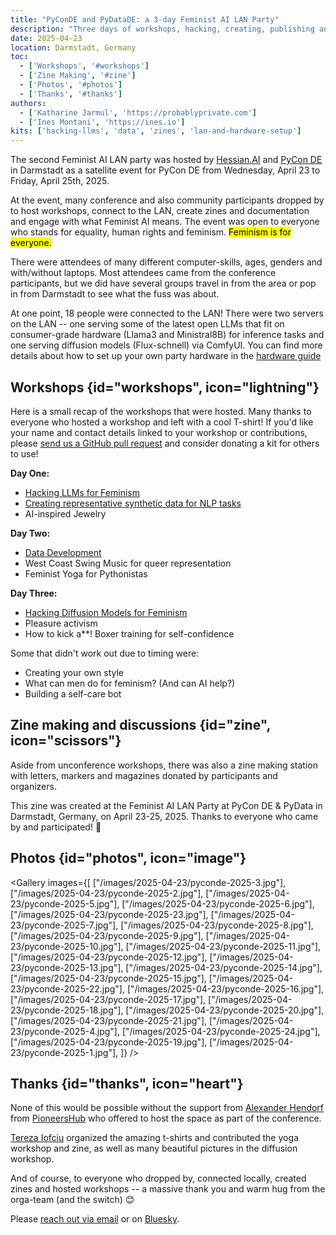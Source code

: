 ```yaml
---
title: "PyConDE and PyDataDE: a 3-day Feminist AI LAN Party"
description: "Three days of workshops, hacking, creating, publishing and connecting locally at PyCon/PyDataDE 2025 in Darmstadt."
date: 2025-04-23
location: Darmstadt, Germany
toc:
  - ['Workshops', '#workshops']
  - ['Zine Making', '#zine']
  - ['Photos', '#photos']
  - ['Thanks', '#thanks']
authors:
  - ['Katharine Jarmul', 'https://probablyprivate.com']
  - ['Ines Montani', 'https://ines.io']
kits: ['hacking-llms', 'data', 'zines', 'lan-and-hardware-setup']
---
```


The second Feminist AI LAN party was hosted by [Hessian.AI](https://hessian.ai/) and [PyCon DE](https://2025.pycon.de/) in Darmstadt as a satellite event for PyCon DE from Wednesday, April 23 to Friday, April 25th, 2025.

At the event, many conference and also community participants dropped by to host workshops, connect to the LAN, create zines and documentation and engage with what Feminist AI means. The event was open to everyone who stands for equality, human rights and feminism. <Mark>Feminism is for everyone.</Mark>

There were attendees of many different computer-skills, ages, genders and with/without laptops. Most attendees came from the conference participants, but we did have several groups travel in from the area or pop in from Darmstadt to see what the fuss was about.

At one point, 18 people were connected to the LAN! There were two servers on the LAN -- one serving some of the latest open LLMs that fit on consumer-grade hardware (Llama3 and Ministral8B) for inference tasks and one serving diffusion models (Flux-schnell) via ComfyUI. You can find more details about how to set up your own party hardware in the [hardware guide](/kits/lan-and-hardware-setup)

## Workshops {id="workshops", icon="lightning"}

Here is a small recap of the workshops that were hosted. Many thanks to everyone who hosted a workshop and left with a cool T-shirt! If you'd like your name and contact details linked to your workshop or contributions, please [send us a GitHub pull request](https://github.com/feminist-ai/website) and consider donating a kit for others to use!

**Day One:**
- [Hacking LLMs for Feminism](/kits/hacking-llms)
- [Creating representative synthetic data for NLP tasks](https://github.com/feminist-ai/data-development-donations/blob/main/llms/notebooks/ner_ds_generation.ipynb)
- AI-inspired Jewelry

**Day Two:**
- [Data Development](/kits/data)
- West Coast Swing Music for queer representation
- Feminist Yoga for Pythonistas

**Day Three:**
- [Hacking Diffusion Models for Feminism](https://github.com/feminist-ai/data-development-donations/tree/main/diffusion)
- Pleasure activism
- How to kick a**! Boxer training for self-confidence

Some that didn't work out due to timing were:
- Creating your own style
- What can men do for feminism? (And can AI help?)
- Building a self-care bot

## Zine making and discussions {id="zine", icon="scissors"}

Aside from unconference workshops, there was also a zine making station with letters, markers and magazines donated by participants and organizers.

<Grid columns={1}>
<Card title="PyCon DE & PyData 2025 Zine" url="https://speakerdeck.com/feministai/zine-pycon-de-and-pydata-2025" image="/images/2025-04-23/zine_collage.jpg">This zine was created at the Feminist AI LAN Party at PyCon DE & PyData in Darmstadt, Germany, on April 23-25, 2025. Thanks to everyone who came by and participated! 💛</Card>
</Grid>

## Photos {id="photos", icon="image"}

<Gallery images={[
  ["/images/2025-04-23/pyconde-2025-3.jpg"],
  ["/images/2025-04-23/pyconde-2025-2.jpg"],
  ["/images/2025-04-23/pyconde-2025-5.jpg"],
  ["/images/2025-04-23/pyconde-2025-6.jpg"],
  ["/images/2025-04-23/pyconde-2025-23.jpg"],
  ["/images/2025-04-23/pyconde-2025-7.jpg"],
  ["/images/2025-04-23/pyconde-2025-8.jpg"],
  ["/images/2025-04-23/pyconde-2025-9.jpg"],
  ["/images/2025-04-23/pyconde-2025-10.jpg"],
  ["/images/2025-04-23/pyconde-2025-11.jpg"],
  ["/images/2025-04-23/pyconde-2025-12.jpg"],
  ["/images/2025-04-23/pyconde-2025-13.jpg"],
  ["/images/2025-04-23/pyconde-2025-14.jpg"],
  ["/images/2025-04-23/pyconde-2025-15.jpg"],
  ["/images/2025-04-23/pyconde-2025-22.jpg"],
  ["/images/2025-04-23/pyconde-2025-16.jpg"],
  ["/images/2025-04-23/pyconde-2025-17.jpg"],
  ["/images/2025-04-23/pyconde-2025-18.jpg"],
  ["/images/2025-04-23/pyconde-2025-20.jpg"],
  ["/images/2025-04-23/pyconde-2025-21.jpg"],
  ["/images/2025-04-23/pyconde-2025-4.jpg"],
  ["/images/2025-04-23/pyconde-2025-24.jpg"],
  ["/images/2025-04-23/pyconde-2025-19.jpg"],
  ["/images/2025-04-23/pyconde-2025-1.jpg"],
]} />

## Thanks {id="thanks", icon="heart"}

None of this would be possible without the support from [Alexander Hendorf](https://www.linkedin.com/in/hendorf/) from [PioneersHub](https://pioneershub.de/) who offered to host the space as part of the conference.

[Tereza Iofciu](https://www.terezaiofciu.com/) organized the amazing t-shirts and contributed the yoga workshop and zine, as well as many beautiful pictures in the diffusion workshop.

And of course, to everyone who dropped by, connected locally, created zines and hosted workshops -- a massive thank you and warm hug from the orga-team (and the switch) 😊

<Infobox title="Feedback, questions or just want to say hi?" icon="speech">

Please [reach out via email](mailto:[[EMAIL]]) or on [Bluesky]([[BLUESKY]]).

</Infobox>
